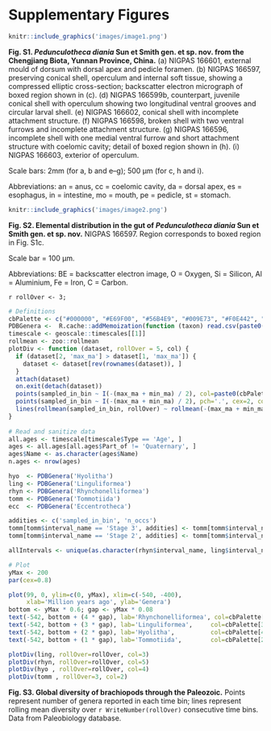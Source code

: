 # Supplementary Figures {-}

```R
knitr::include_graphics('images/image1.png')
```
**Fig. S1. _Pedunculotheca diania_ Sun et Smith gen. et sp. nov. from the Chengjiang Biota, Yunnan Province, China.**
(a) NIGPAS 166601, external mould of dorsum with dorsal apex and pedicle foramen. (b) NIGPAS 166597, preserving conical shell, operculum and internal soft tissue, showing a compressed elliptic cross-section; backscatter electron micrograph of boxed region shown in (c).
(d) NIGPAS 166599b, counterpart, juvenile conical shell with operculum showing two longitudinal ventral grooves and circular larval shell. 
(e) NIGPAS 166602, conical shell with incomplete attachment structure.
(f) NIGPAS 166598, broken shell with two ventral furrows and incomplete attachment structure. (g) NIGPAS 166596, incomplete shell with one medial ventral furrow and short attachment structure with coelomic cavity; detail of boxed region shown in (h).
(i) NIGPAS 166603, exterior of operculum.

Scale bars: 2mm (for a, b and e–g); 500&nbsp;µm (for c, h and i).

Abbreviations: an = anus, cc = coelomic cavity, da = dorsal apex, es = esophagus, in = intestine, mo = mouth, pe = pedicle, st = stomach.

\clearpage

```R
knitr::include_graphics('images/image2.png')
```

**Fig. S2. Elemental distribution in the gut of _Pedunculotheca diania_ Sun et Smith gen. et sp. nov.** NIGPAS 166597. Region corresponds to boxed region in Fig. S1c.

Scale bar = 100&nbsp;µm.

Abbreviations: BE = backscatter electron image, O = Oxygen, Si = Silicon, Al = Aluminium, Fe = Iron, C = Carbon.


\clearpage
`r rollOver <- 3;`

```R
# Definitions
cbPalette <- c("#000000", "#E69F00", "#56B4E9", "#009E73", "#F0E442", "#0072B2", "#D55E00", "#CC79A7") # Colour-blind friendly palette
PDBGenera <-  R.cache::addMemoization(function (taxon) read.csv(paste0('https://paleobiodb.org/data1.2/occs/diversity.txt?base_name=', taxon, '&count=genera')))
timescale <- geoscale::timescales[[1]]
rollmean <- zoo::rollmean
plotDiv <- function (dataset, rollOver = 5, col) {
  if (dataset[2, 'max_ma'] > dataset[1, 'max_ma']) {
    dataset <- dataset[rev(rownames(dataset)), ]
  }
  attach(dataset)
  on.exit(detach(dataset))
  points(sampled_in_bin ~ I(-(max_ma + min_ma) / 2), col=paste0(cbPalette[col], 77))
  points(sampled_in_bin ~ I(-(max_ma + min_ma) / 2), pch='.', cex=2, col=cbPalette[col])
  lines(rollmean(sampled_in_bin, rollOver) ~ rollmean(-(max_ma + min_ma) / 2, rollOver), col=cbPalette[col])
}
 
# Read and sanitize data                        
all.ages <- timescale[timescale$Type == 'Age', ]
ages <- all.ages[all.ages$Part_of != 'Quaternary', ]
ages$Name <- as.character(ages$Name)
n.ages <- nrow(ages)

hyo  <- PDBGenera('Hyolitha')
ling <- PDBGenera('Linguliformea')
rhyn <- PDBGenera('Rhynchonelliformea')
tomm <- PDBGenera('Tommotiida')
ecc  <- PDBGenera('Eccentrotheca')

addities <- c('sampled_in_bin', 'n_occs')
tomm[tomm$interval_name == 'Stage 3', addities] <- tomm[tomm$interval_name == 'Stage 3', addities] + ecc[ecc$interval_name == 'Stage 3', addities]
tomm[tomm$interval_name == 'Stage 2', addities] <- tomm[tomm$interval_name == 'Stage 2', addities] + ecc[ecc$interval_name == 'Stage 2', addities]

allIntervals <- unique(as.character(rhyn$interval_name, ling$interval_name, hyo$interval_name))

# Plot
yMax <- 200
par(cex=0.8)

plot(99, 0, ylim=c(0, yMax), xlim=c(-540, -400), 
     xlab='Million years ago', ylab='Genera')
bottom <- yMax * 0.6; gap <- yMax * 0.08
text(-542, bottom + (4 * gap), lab='Rhynchonelliformea', col=cbPalette[5], pos=4)
text(-542, bottom + (3 * gap), lab='Linguliformea',     col=cbPalette[3], pos=4)
text(-542, bottom + (2 * gap), lab='Hyolitha',          col=cbPalette[4], pos=4)
text(-542, bottom + (1 * gap), lab='Tommotiida',        col=cbPalette[2], pos=4)

plotDiv(ling, rollOver=rollOver, col=3)
plotDiv(rhyn, rollOver=rollOver, col=5)
plotDiv(hyo , rollOver=rollOver, col=4)
plotDiv(tomm , rollOver=3, col=2)
```

**Fig. S3. Global diversity of brachiopods through the Paleozoic.** Points represent number of genera reported in each time bin; lines represent rolling mean diversity over `r WriteNumber(rollOver)` consecutive time bins.  Data from Paleobiology database. 

\clearpage
